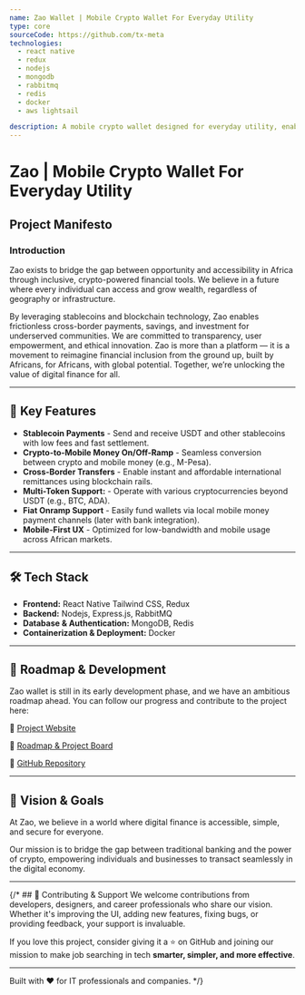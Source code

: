 ```yaml
---
name: Zao Wallet | Mobile Crypto Wallet For Everyday Utility
type: core
sourceCode: https://github.com/tx-meta
technologies:
  - react native
  - redux
  - nodejs
  - mongodb
  - rabbitmq
  - redis
  - docker
  - aws lightsail

description: A mobile crypto wallet designed for everyday utility, enabling users to manage their digital assets seamlessly. It supports various cryptocurrencies and provides features like transaction history, balance tracking, and secure storage.
---
```


# Zao | Mobile Crypto Wallet For Everyday Utility

## Project Manifesto

### Introduction
Zao exists to bridge the gap between opportunity and accessibility in Africa through inclusive, crypto-powered financial tools. We believe in a future where every individual can access and grow wealth, regardless of geography or infrastructure. 

By leveraging stablecoins and blockchain technology, Zao enables frictionless cross-border payments, savings, and investment for underserved communities. We are committed to transparency, user empowerment, and ethical innovation. 
Zao is more than a platform — it is a movement to reimagine financial inclusion from the ground up, built by Africans, for Africans, with global potential. Together, we’re unlocking the value of digital finance for all.

---

## 🌟 Key Features
- **Stablecoin Payments** - Send and receive USDT and other stablecoins with low fees and fast settlement.
- **Crypto-to-Mobile Money On/Off-Ramp** - Seamless conversion between crypto and mobile money (e.g., M-Pesa).
- **Cross-Border Transfers** - Enable instant and affordable international remittances using blockchain rails.
- **Multi-Token Support:** - Operate with various cryptocurrencies beyond USDT (e.g., BTC, ADA).
- **Fiat Onramp Support** - Easily fund wallets via local mobile money payment channels (later with bank integration).
- **Mobile-First UX** - Optimized for low-bandwidth and mobile usage across African markets.
---

## 🛠 Tech Stack
- **Frontend:** React Native Tailwind CSS, Redux  
- **Backend:** Nodejs, Express.js, RabbitMQ 
- **Database & Authentication:** MongoDB, Redis
- **Containerization & Deployment:** Docker

---

## 🚀 Roadmap & Development
Zao wallet is still in its early development phase, and we have an ambitious roadmap ahead. You can follow our progress and contribute to the project here:

🔗 [Project Website](https://zao.txmeta.io)

🔗 [Roadmap & Project Board](https://github.com/orgs/tx-meta/projects/3)

🔗 [GitHub Repository](https://github.com/tx-meta)

---

## 🎯 Vision & Goals
At Zao, we believe in a world where digital finance is accessible, simple, and secure for everyone. 

Our mission is to bridge the gap between traditional banking and the power of crypto, empowering individuals and businesses to transact seamlessly in the digital economy.

---

{/* ## 🤝 Contributing & Support
We welcome contributions from developers, designers, and career professionals who share our vision. Whether it's improving the UI, adding new features, fixing bugs, or providing feedback, your support is invaluable.

If you love this project, consider giving it a ⭐ on GitHub and joining our mission to make job searching in tech **smarter, simpler, and more effective**.

---

Built with ❤️ for IT professionals and companies.
 */}
